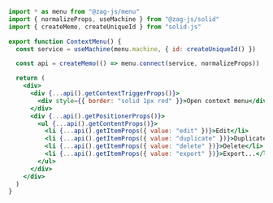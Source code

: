 ```jsx
import * as menu from "@zag-js/menu"
import { normalizeProps, useMachine } from "@zag-js/solid"
import { createMemo, createUniqueId } from "solid-js"

export function ContextMenu() {
  const service = useMachine(menu.machine, { id: createUniqueId() })

  const api = createMemo(() => menu.connect(service, normalizeProps))

  return (
    <div>
      <div {...api().getContextTriggerProps()}>
        <div style={{ border: "solid 1px red" }}>Open context menu</div>
      </div>
      <div {...api().getPositionerProps()}>
        <ul {...api().getContentProps()}>
          <li {...api().getItemProps({ value: "edit" })}>Edit</li>
          <li {...api().getItemProps({ value: "duplicate" })}>Duplicate</li>
          <li {...api().getItemProps({ value: "delete" })}>Delete</li>
          <li {...api().getItemProps({ value: "export" })}>Export...</li>
        </ul>
      </div>
    </div>
  )
}
```
